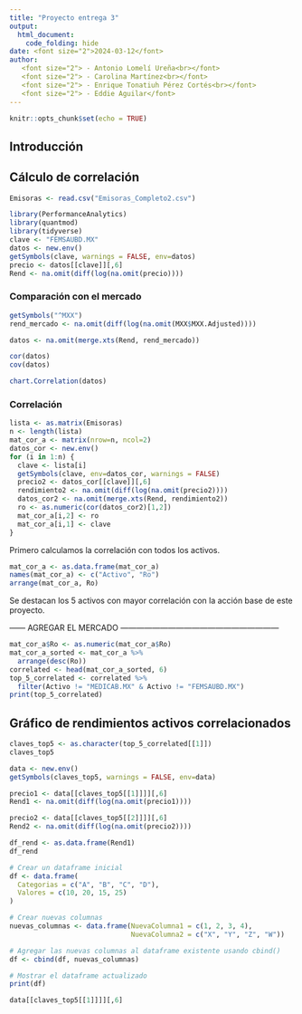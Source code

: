 ---
title: "Proyecto entrega 3"
output: 
  html_document:
    code_folding: hide
date: <font size="2">2024-03-12</font> 
author:
   <font size="2"> - Antonio Lomelí Ureña<br></font>
   <font size="2"> - Carolina Martínez<br></font> 
   <font size="2"> - Enrique Tonatiuh Pérez Cortés<br></font> 
   <font size="2"> - Eddie Aguilar</font> 
---

```{r setup, include=FALSE}
knitr::opts_chunk$set(echo = TRUE)
```


## Introducción





## Cálculo de correlación 
```{r}
Emisoras <- read.csv("Emisoras_Completo2.csv")
```

```{r}
library(PerformanceAnalytics)
library(quantmod)
library(tidyverse)
clave <- "FEMSAUBD.MX"
datos <- new.env()
getSymbols(clave, warnings = FALSE, env=datos)
precio <- datos[[clave]][,6]
Rend <- na.omit(diff(log(na.omit(precio))))
```
### Comparación con el mercado
```{r}
getSymbols("^MXX")
rend_mercado <- na.omit(diff(log(na.omit(MXX$MXX.Adjusted))))

datos <- na.omit(merge.xts(Rend, rend_mercado))
```

```{r}
cor(datos)
cov(datos)
```


```{r}
chart.Correlation(datos)
```

### Correlación
```{r, message=FALSE, warning=FALSE}
lista <- as.matrix(Emisoras)
n <- length(lista)
mat_cor_a <- matrix(nrow=n, ncol=2)
datos_cor <- new.env()
for (i in 1:n) {
  clave <- lista[i]
  getSymbols(clave, env=datos_cor, warnings = FALSE)
  precio2 <- datos_cor[[clave]][,6]
  rendimiento2 <- na.omit(diff(log(na.omit(precio2))))
  datos_cor2 <- na.omit(merge.xts(Rend, rendimiento2))
  ro <- as.numeric(cor(datos_cor2)[1,2])
  mat_cor_a[i,2] <- ro
  mat_cor_a[i,1] <- clave
}
```


Primero calculamos la correlación con todos los activos.
```{r}
mat_cor_a <- as.data.frame(mat_cor_a)
names(mat_cor_a) <- c("Activo", "Ro")
arrange(mat_cor_a, Ro)
```

Se destacan los 5 activos con mayor correlación con la acción base de este proyecto. 

------ AGREGAR EL MERCADO ------------------------------------------------------------
```{r}
mat_cor_a$Ro <- as.numeric(mat_cor_a$Ro)
mat_cor_a_sorted <- mat_cor_a %>%
  arrange(desc(Ro))
correlated <- head(mat_cor_a_sorted, 6)
top_5_correlated <- correlated %>%
  filter(Activo != "MEDICAB.MX" & Activo != "FEMSAUBD.MX")
print(top_5_correlated)
```
## Gráfico de rendimientos activos correlacionados 

```{r}
claves_top5 <- as.character(top_5_correlated[[1]])
claves_top5
```

```{r}
data <- new.env()
getSymbols(claves_top5, warnings = FALSE, env=data)

precio1 <- data[[claves_top5[[1]]]][,6]
Rend1 <- na.omit(diff(log(na.omit(precio1))))

precio2 <- data[[claves_top5[[2]]]][,6]
Rend2 <- na.omit(diff(log(na.omit(precio2))))

df_rend <- as.data.frame(Rend1)
df_rend

# Crear un dataframe inicial
df <- data.frame(
  Categorias = c("A", "B", "C", "D"),
  Valores = c(10, 20, 15, 25)
)

# Crear nuevas columnas
nuevas_columnas <- data.frame(NuevaColumna1 = c(1, 2, 3, 4),
                              NuevaColumna2 = c("X", "Y", "Z", "W"))

# Agregar las nuevas columnas al dataframe existente usando cbind()
df <- cbind(df, nuevas_columnas)

# Mostrar el dataframe actualizado
print(df)

```
```{r}
data[[claves_top5[[1]]]][,6]
```






